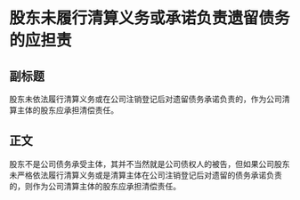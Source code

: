 # 股东未履行清算义务或承诺负责遗留债务的应担责
## 副标题
股东未依法履行清算义务或在公司注销登记后对遗留债务承诺负责的，作为公司清算主体的股东应承担清偿责任。
## 正文
股东不是公司债务承受主体，其并不当然就是公司债权人的被告，但如果公司股东未严格依法履行清算义务或是清算主体在公司注销登记后对遗留的债务承诺负责的，则作为公司清算主体的股东应承担清偿责任。